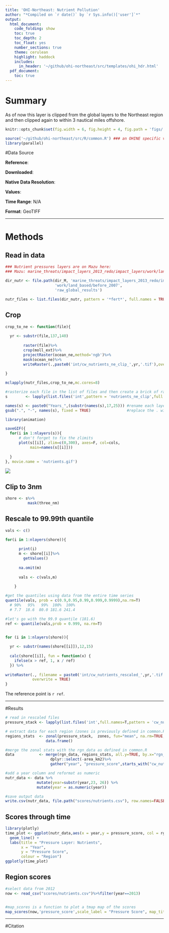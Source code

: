 ```yaml
---
title: 'OHI-Northeast: Nutrient Pollution'
author: "*Compiled on `r date()` by `r Sys.info()['user']`*"
output: 
  html_document:
    code_folding: show
    toc: true
    toc_depth: 2
    toc_float: yes
    number_sections: true
    theme: cerulean
    highlight: haddock
    includes: 
      in_header: '~/github/ohi-northeast/src/templates/ohi_hdr.html'
  pdf_document:
    toc: true
---
```


# Summary

As of now this layer is clipped from the global layers to the Northeast region and then clipped again to within 3 nautical miles offshore.

```r

knitr::opts_chunk$set(fig.width = 6, fig.height = 4, fig.path = 'figs/', message = FALSE, warning = FALSE)

source('~/github/ohi-northeast/src/R/common.R') ### an OHINE specific version of common.R
library(parallel)
```

#Data Source

**Reference**: 

**Downloaded**:

**Native Data Resolution**:   

**Values**:

**Time Range**: N/A

**Format**: GeoTIFF

***

# Methods

## Read in data

``` r

### Nutrient pressures layers are on Mazu here:
### Mazu: marine_threats/impact_layers_2013_redo/impact_layers/work/land_based/before_2007/raw_global_results

dir_nutr <- file.path(dir_M, 'marine_threats/impact_layers_2013_redo/impact_layers',
                      'work/land_based/before_2007',
                      'raw_global_results')

nutr_files <- list.files(dir_nutr, pattern = '*fert*', full.names = TRUE)


```

## Crop

```r

crop_to_ne <- function(file){
  
  yr <- substr(file,137,140)
  
        raster(file)%>%
        crop(moll_ext)%>%
        projectRaster(ocean_ne,method='ngb')%>%
        mask(ocean_ne)%>%
        writeRaster(.,paste0('int/cw_nutrients_ne_clip_',yr,'.tif'),overwrite=T)
  
}

mclapply(nutr_files,crop_to_ne,mc.cores=8)

```

```r

#rasterize each file in the list of files and then create a brick of rasters
s        <- lapply(list.files('int',pattern = 'nutrients_ne_clip',full.names=T),raster)%>%brick()

names(s) <- paste0("Years_",(substr(names(s),17,25))) #rename each layer for plotting
gsub(".", "-", names(s), fixed = TRUE)                #replace the . with a -
```

```r
library(animation)

saveGIF({
  for(i in 1:nlayers(s)){
      # don't forget to fix the zlimits
      plot(s[[i]], zlim=c(0,300), axes=F, col=cols,
           main=names(s[[i]]))
      
  }
}, movie.name = 'nutrients.gif')

```

<img src="nutrients.gif"/>


## Clip to 3nm
```r

shore <- s%>%
          mask(three_nm)

```



## Rescale to 99.99th quantile
```r

vals <- c()

for(i in 1:nlayers(shore)){
	  
	  print(i)
	  m <- shore[[i]]%>%
	    getValues()
	  
	  na.omit(m)
	  
	  vals <- c(vals,m)
	  
	}

#get the quantiles using data from the entire time series
quantile(vals, prob = c(0.9,0.95,0.99,0.999,0.9999),na.rm=T) 
  # 90%   95%   99%  100%  100% 
  # 7.7  18.6  80.0 181.6 241.4 

#let's go with the 99.9 quantile (181.6)
ref <- quantile(vals,prob = 0.999, na.rm=T)


for (i in 1:nlayers(shore)){
  
  yr <- substr(names(shore[[i]]),12,15)
  
  calc(shore[[i]], fun = function(x) {
    ifelse(x > ref, 1, x / ref)
  }) %>%
  
writeRaster(., filename = paste0('int/cw_nutrients_rescaled_',yr,'.tif'),
            overwrite = TRUE)
}

```

The reference point is `r ref`.

***

#Results

```r

# read in rescaled files
pressure_stack <- lapply(list.files('int',full.names=T,pattern = 'cw_nutrients_rescaled'),raster)%>%brick()

# extract data for each region (zones is previously defined in common.R)
regions_stats  <- zonal(pressure_stack,  zones, fun="mean", na.rm=TRUE, progress="text")%>%
                  data.frame()

#merge the zonal stats with the rgn_data as defined in common.R
data           <- merge(rgn_data, regions_stats, all.y=TRUE, by.x="rgn_id", by.y="zone") %>%
                    dplyr::select(-area_km2)%>%
                    gather("year", "pressure_score",starts_with("cw_nutrients_")) 

#add a year column and reformat as numeric
nutr_data <- data %>%
              mutate(year=substr(year,23, 26)) %>%
              mutate(year = as.numeric(year))

#save output data
write.csv(nutr_data, file.path("scores/nutrients.csv"), row.names=FALSE)
```

## Scores through time

```r
library(plotly)
time_plot <- ggplot(nutr_data,aes(x = year,y = pressure_score, col = rgn_name))+
  geom_line() +
  labs(title = "Pressure Layer: Nutrients",
       x = "Year",
       y = "Pressure Score",
       colour = "Region")
ggplotly(time_plot)
```

## Region scores

```r

#select data from 2012
now <- read_csv("scores/nutrients.csv")%>%filter(year==2013)


#map_scores is a function to plot a tmap map of the scores
map_scores(now,'pressure_score',scale_label = "Pressure Score", map_title = "Nutrients")

```

*** 

#Citation
